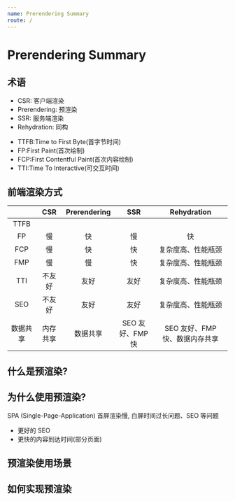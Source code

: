 ```yaml
---
name: Prerendering Summary
route: /
---
```


# Prerendering Summary

## 术语

- CSR: 客户端渲染
- Prerendering: 预渲染
- SSR: 服务端渲染
- Rehydration: 同构

* TTFB:Time to First Byte(首字节时间)
* FP:First Paint(首次绘制)
* FCP:First Contentful Paint(首次内容绘制)
* TTI:Time To Interactive(可交互时间)

## 前端渲染方式

|          |   CSR    | Prerendering |       SSR        |          Rehydration           |
| :------: | :------: | :----------: | :--------------: | :----------------------------: |
|   TTFB   |          |              |                  |                                |
|    FP    |    慢    |      快      |        慢        |               快               |
|   FCP    |    慢    |      快      |        快        |       复杂度高、性能瓶颈       |
|   FMP    |    慢    |      慢      |        快        |       复杂度高、性能瓶颈       |
|   TTI    |  不友好  |     友好     |       友好       |       复杂度高、性能瓶颈       |
|   SEO    |  不友好  |     友好     |       友好       |       复杂度高、性能瓶颈       |
| 数据共享 | 内存共享 |   数据共享   | SEO 友好、FMP 快 | SEO 友好、FMP 快、数据内存共享 |

## 什么是预渲染?

## 为什么使用预渲染?

SPA (Single-Page-Application) 首屏渲染慢, 白屏时间过长问题、SEO 等问题

- 更好的 SEO
- 更快的内容到达时间(部分页面)

## 预渲染使用场景

## 如何实现预渲染
